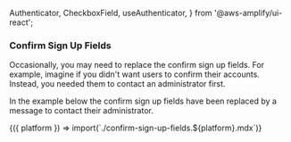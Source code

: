   Authenticator,
  CheckboxField,
  useAuthenticator,
} from '@aws-amplify/ui-react';


### Confirm Sign Up Fields

Occasionally, you may need to replace the confirm sign up fields. For example, imagine if you didn't want users to confirm their accounts. Instead, you needed them to contact an administrator first.

In the example below the confirm sign up fields have been replaced by a message to contact their administrator.

<Fragment>
  {({ platform }) => import(`./confirm-sign-up-fields.${platform}.mdx`)}
</Fragment>
